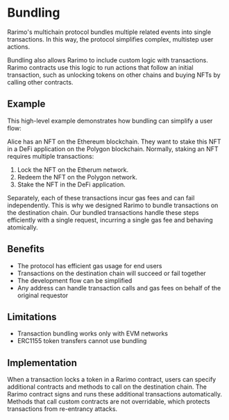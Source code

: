 ---
---

# Bundling

Rarimo's multichain protocol bundles multiple related events into single transactions.
In this way, the protocol simplifies complex, multistep user actions.

Bundling also allows Rarimo to include custom logic with transactions.
Rarimo contracts use this logic to run actions that follow an initial transaction, such as unlocking tokens on other chains and buying NFTs by calling other contracts.

## Example

This high-level example demonstrates how bundling can simplify a user flow:

Alice has an NFT on the Ethereum blockchain.
They want to stake this NFT in a DeFi application on the Polygon blockchain.
Normally, staking an NFT requires multiple transactions:

1. Lock the NFT on the Etherum network.
1. Redeem the NFT on the Polygon network.
1. Stake the NFT in the DeFi application.

Separately, each of these transactions incur gas fees and can fail independently.
This is why we designed Rarimo to bundle transactions on the destination chain.
Our bundled transactions handle these steps efficiently with a single request, incurring a single gas fee and behaving atomically.

## Benefits

- The protocol has efficient gas usage for end users
- Transactions on the destination chain will succeed or fail together
- The development flow can be simplified
- Any address can handle transaction calls and gas fees on behalf of the original requestor

## Limitations

- Transaction bundling works only with EVM networks
- ERC1155 token transfers cannot use bundling

## Implementation

When a transaction locks a token in a Rarimo contract, users can specify additional contracts and methods to call on the destination chain.
The Rarimo contract signs and runs these additional transactions automatically.
Methods that call custom contracts are not overridable, which protects transactions from re-entrancy attacks.